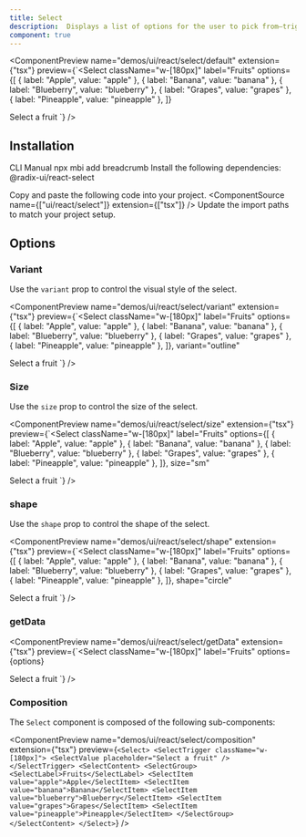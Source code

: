 ```yaml
---
title: Select
description:  Displays a list of options for the user to pick from—triggered by a button.
component: true
---
```


<ComponentPreview
  name="demos/ui/react/select/default"
  extension={"tsx"}
  preview={`<Select className="w-[180px]" label="Fruits"
  options={[
    { label: "Apple", value: "apple" },
    { label: "Banana", value: "banana" },
    { label: "Blueberry", value: "blueberry" },
    { label: "Grapes", value: "grapes" },
    { label: "Pineapple", value: "pineapple" },
  ]}
>
  Select a fruit
</Select>`}
/>

## Installation

<Tabs defaultValue="cli">
<TabsList>
<TabsTrigger value="cli">
CLI
</TabsTrigger>
<TabsTrigger value="manual">  
Manual
</TabsTrigger>
</TabsList>

<TabsContent value="cli">
<Bash>
<BashCommand>npx</BashCommand> mbi add breadcrumb
</Bash>
</TabsContent>

<TabsContent value="manual">
<Steps>
<Step className='flex items-center gap-2 mb-2'>Install the following dependencies:<SelectPackageManager/></Step>

<Bash>
<PackageManager/> @radix-ui/react-select
</Bash>

  <Step>Copy and paste the following code into your project.</Step>
  <ComponentSource  name={["ui/react/select"]} extension={["tsx"]} />
  <Step>Update the import paths to match your project setup.</Step>

</Steps>
</TabsContent>
</Tabs>

## Options

### Variant

Use the `variant` prop to control the visual style of the select.<br/>

<ComponentPreview
  name="demos/ui/react/select/variant"
  extension={"tsx"}
  preview={`<Select className="w-[180px]" label="Fruits"
  options={[
    { label: "Apple", value: "apple" },
    { label: "Banana", value: "banana" },
    { label: "Blueberry", value: "blueberry" },
    { label: "Grapes", value: "grapes" },
    { label: "Pineapple", value: "pineapple" },
  ]},
  variant="outline"
>
  Select a fruit
</Select>`}
/>

### Size

Use the `size` prop to control the size of the select.<br/>

<ComponentPreview
  name="demos/ui/react/select/size"
  extension={"tsx"}
  preview={`<Select className="w-[180px]" label="Fruits"
  options={[
    { label: "Apple", value: "apple" },
    { label: "Banana", value: "banana" },
    { label: "Blueberry", value: "blueberry" },
    { label: "Grapes", value: "grapes" },
    { label: "Pineapple", value: "pineapple" },
  ]},
  size="sm"
>
  Select a fruit
</Select>`}
/>

### shape

Use the `shape` prop to control the shape of the select.<br/>

<ComponentPreview
  name="demos/ui/react/select/shape"
  extension={"tsx"}
  preview={`<Select className="w-[180px]" label="Fruits"
  options={[
    { label: "Apple", value: "apple" },
    { label: "Banana", value: "banana" },
    { label: "Blueberry", value: "blueberry" },
    { label: "Grapes", value: "grapes" },
    { label: "Pineapple", value: "pineapple" },
  ]},
  shape="circle"
>
  Select a fruit
</Select>`}
/>

### getData 

<ComponentPreview
  name="demos/ui/react/select/getData"
  extension={"tsx"}
  preview={`<Select
  className="w-[180px]"
  label="Fruits"
  options={options}
>
  Select a fruit
</Select>`}
/>

### Composition

The `Select` component is composed of the following sub-components:

<ComponentPreview
  name="demos/ui/react/select/composition"
  extension={"tsx"}
  preview={`<Select>
    <SelectTrigger className="w-[180px]">
        <SelectValue placeholder="Select a fruit" />
    </SelectTrigger>
    <SelectContent>
    <SelectGroup>
        <SelectLabel>Fruits</SelectLabel>
        <SelectItem value="apple">Apple</SelectItem>
        <SelectItem value="banana">Banana</SelectItem>
        <SelectItem value="blueberry">Blueberry</SelectItem>
        <SelectItem value="grapes">Grapes</SelectItem>
        <SelectItem value="pineapple">Pineapple</SelectItem>
    </SelectGroup>
    </SelectContent>
</Select>`}
/>